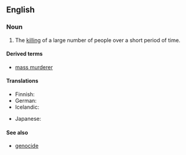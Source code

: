 ==English==
{{wikipedia}}
===Noun===
{{en-noun|sg=[[mass]] [[murder]]}}

# The [[killing]] of a large number of people over a short period of time.

====Derived terms====
*[[mass murderer]]

====Translations====
{{trans-top|successive killing of many people}}
* Finnish: {{t-|fi|joukkomurha}}
* German: {{t-|de|Massenmord|m}}
* Icelandic: {{t-|is|fjöldamorð|n}}
{{trans-mid}}
*  Japanese: {{t|ja|大量虐殺|tr=tairyō-gyakusatsu|sc=Jpan}}
{{trans-bottom}}

====See also====
*[[genocide]]